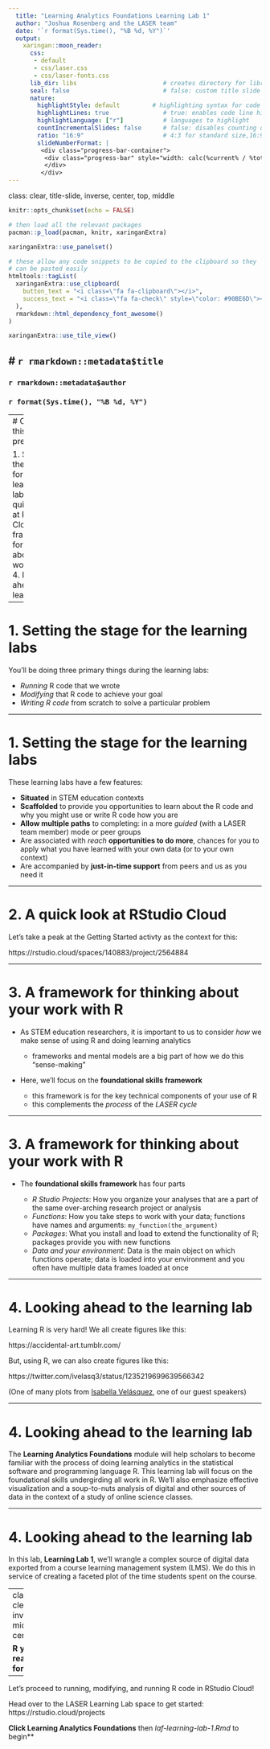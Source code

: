 ```yaml
---
  title: "Learning Analytics Foundations Learning Lab 1"
  author: "Joshua Rosenberg and the LASER team"
  date: '`r format(Sys.time(), "%B %d, %Y")`'
  output:
    xaringan::moon_reader:
      css:
       - default
       - css/laser.css
       - css/laser-fonts.css
      lib_dir: libs                        # creates directory for libraries
      seal: false                          # false: custom title slide
      nature:
        highlightStyle: default         # highlighting syntax for code
        highlightLines: true               # true: enables code line highlighting
        highlightLanguage: ["r"]           # languages to highlight
        countIncrementalSlides: false      # false: disables counting of incremental slides
        ratio: "16:9"                      # 4:3 for standard size,16:9
        slideNumberFormat: |
         <div class="progress-bar-container">
          <div class="progress-bar" style="width: calc(%current% / %total% * 100%);">
          </div>
         </div>
---
```


class: clear, title-slide, inverse, center, top, middle

```r
knitr::opts_chunk$set(echo = FALSE)
```

```r
# then load all the relevant packages
pacman::p_load(pacman, knitr, xaringanExtra)
```

```r
xaringanExtra::use_panelset()
```

```r
# these allow any code snippets to be copied to the clipboard so they 
# can be pasted easily
htmltools::tagList(
  xaringanExtra::use_clipboard(
    button_text = "<i class=\"fa fa-clipboard\"></i>",
    success_text = "<i class=\"fa fa-check\" style=\"color: #90BE6D\"></i>",
  ),
  rmarkdown::html_dependency_font_awesome()
)
```
```r
xaringanExtra::use_tile_view()

```

# `r rmarkdown::metadata$title`
----
### `r rmarkdown::metadata$author`
### `r format(Sys.time(), "%B %d, %Y")`

---
# Outline for this presentation

1. Setting the stage for the learning labs
2. A quick look at RStudio Cloud
3. A framework for thinking about your work with R
4. Looking ahead to the learning lab

---

#  1. Setting the stage for the learning labs

You'll be doing three primary things during the learning labs:

- _Running_ R code that we wrote
- _Modifying_ that R code to achieve your goal
- _Writing R code_ from scratch to solve a particular problem

---

#  1. Setting the stage for the learning labs

These learning labs have a few features:

- **Situated** in STEM education contexts
- **Scaffolded** to provide you opportunities to learn about the R code and why you might use or write R code how you are 
- **Allow multiple paths** to completing: in a more _guided_ (with a LASER team member) mode or peer groups
- Are associated with _reach_ **opportunities to do more**, chances for you to apply what you have learned
with your own data (or to your own context)
- Are accompanied by **just-in-time support** from peers and us as you need it

---

# 2. A quick look at RStudio Cloud

Let's take a peak at the Getting Started activty as the context for this: 

https://rstudio.cloud/spaces/140883/project/2564884

---

# 3. A framework for thinking about your work with R

- As STEM education researchers, it is important to us to consider _how_ we make sense of 
using R and doing learning analytics

   - frameworks and mental models are a big part of how we do this "sense-making"
   
- Here, we'll focus on the **foundational skills framework**
  - this framework is for the key technical components of your use of R 
  - this complements the _process_ of the *LASER cycle* 

---

# 3. A framework for thinking about your work with R

- The **foundational skills framework** has four parts

  - *R Studio Projects*: How you organize your analyses that are a part of the same over-arching research project or analysis
  - *Functions*: How you take steps to work with your data; functions have names and arguments: `my_function(the_argument)`
  - *Packages*: What you install and load to extend the functionality of R; packages provide you with new functions
  - *Data and your environment*: Data is the main object on which functions operate; data is loaded into your environment and you often have multiple data frames loaded at once

---

# 4. Looking ahead to the learning lab

Learning R is very hard! We all create figures like this:

https://accidental-art.tumblr.com/

But, using R, we can also create figures like this:

https://twitter.com/ivelasq3/status/1235219699639566342

(One of many plots from [Isabella Velásquez](https://ivelasq.rbind.io/), one of our guest speakers)

---

# 4. Looking ahead to the learning lab

The **Learning Analytics Foundations** module will help scholars to become familiar with the process of doing learning analytics in the statistical software and programming language R. This learning lab will focus on the foundational skills undergirding all work in R. We'll also emphasize effective visualization and a soup-to-nuts analysis of digital and other sources of data in the context of a study of online science classes.

---

# 4. Looking ahead to the learning lab

In this lab, **Learning Lab 1**, we'll wrangle a complex source of digital data exported from a course learning management system (LMS). We do this in service of creating a faceted plot of the time students spent on the course. 

---
class: clear, inverse, middle, center

**R you ready for R?**

----

Let's proceed to running, modifying, and running R code in RStudio Cloud!

Head over to the LASER Learning Lab space to get started: https://rstudio.cloud/projects

**Click Learning Analytics Foundations** then *laf-learning-lab-1.Rmd* to begin**

